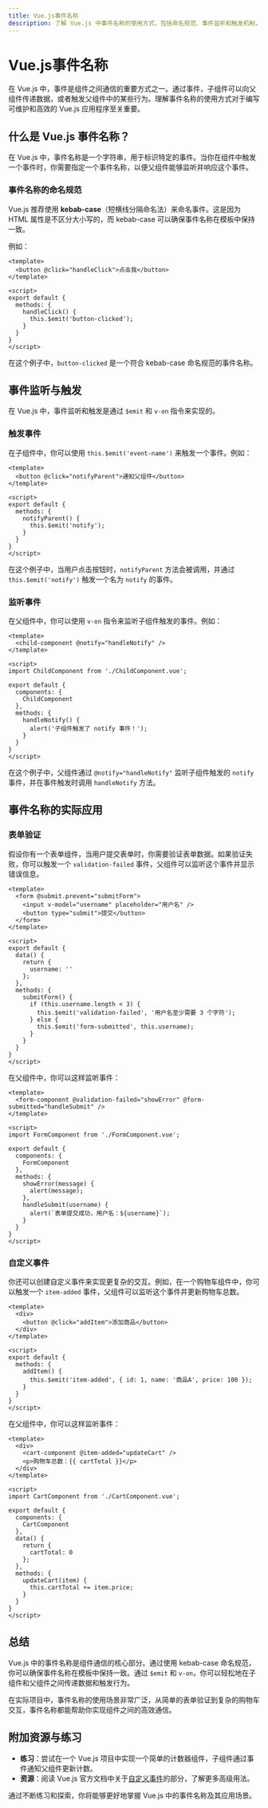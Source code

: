 ```yaml
---
title: Vue.js事件名称
description: 了解 Vue.js 中事件名称的使用方式，包括命名规范、事件监听和触发机制，以及如何在实际项目中应用。
---
```


# Vue.js事件名称

在 Vue.js 中，事件是组件之间通信的重要方式之一。通过事件，子组件可以向父组件传递数据，或者触发父组件中的某些行为。理解事件名称的使用方式对于编写可维护和高效的 Vue.js 应用程序至关重要。

## 什么是 Vue.js 事件名称？

在 Vue.js 中，事件名称是一个字符串，用于标识特定的事件。当你在组件中触发一个事件时，你需要指定一个事件名称，以便父组件能够监听并响应这个事件。

### 事件名称的命名规范

Vue.js 推荐使用 **kebab-case**（短横线分隔命名法）来命名事件。这是因为 HTML 属性是不区分大小写的，而 kebab-case 可以确保事件名称在模板中保持一致。

例如：

```vue
<template>
  <button @click="handleClick">点击我</button>
</template>

<script>
export default {
  methods: {
    handleClick() {
      this.$emit('button-clicked');
    }
  }
}
</script>
```

在这个例子中，`button-clicked` 是一个符合 kebab-case 命名规范的事件名称。

## 事件监听与触发

在 Vue.js 中，事件监听和触发是通过 `$emit` 和 `v-on` 指令来实现的。

### 触发事件

在子组件中，你可以使用 `this.$emit('event-name')` 来触发一个事件。例如：

```vue
<template>
  <button @click="notifyParent">通知父组件</button>
</template>

<script>
export default {
  methods: {
    notifyParent() {
      this.$emit('notify');
    }
  }
}
</script>
```

在这个例子中，当用户点击按钮时，`notifyParent` 方法会被调用，并通过 `this.$emit('notify')` 触发一个名为 `notify` 的事件。

### 监听事件

在父组件中，你可以使用 `v-on` 指令来监听子组件触发的事件。例如：

```vue
<template>
  <child-component @notify="handleNotify" />
</template>

<script>
import ChildComponent from './ChildComponent.vue';

export default {
  components: {
    ChildComponent
  },
  methods: {
    handleNotify() {
      alert('子组件触发了 notify 事件！');
    }
  }
}
</script>
```

在这个例子中，父组件通过 `@notify="handleNotify"` 监听子组件触发的 `notify` 事件，并在事件触发时调用 `handleNotify` 方法。

## 事件名称的实际应用

### 表单验证

假设你有一个表单组件，当用户提交表单时，你需要验证表单数据。如果验证失败，你可以触发一个 `validation-failed` 事件，父组件可以监听这个事件并显示错误信息。

```vue
<template>
  <form @submit.prevent="submitForm">
    <input v-model="username" placeholder="用户名" />
    <button type="submit">提交</button>
  </form>
</template>

<script>
export default {
  data() {
    return {
      username: ''
    };
  },
  methods: {
    submitForm() {
      if (this.username.length < 3) {
        this.$emit('validation-failed', '用户名至少需要 3 个字符');
      } else {
        this.$emit('form-submitted', this.username);
      }
    }
  }
}
</script>
```

在父组件中，你可以这样监听事件：

```vue
<template>
  <form-component @validation-failed="showError" @form-submitted="handleSubmit" />
</template>

<script>
import FormComponent from './FormComponent.vue';

export default {
  components: {
    FormComponent
  },
  methods: {
    showError(message) {
      alert(message);
    },
    handleSubmit(username) {
      alert(`表单提交成功，用户名：${username}`);
    }
  }
}
</script>
```

### 自定义事件

你还可以创建自定义事件来实现更复杂的交互。例如，在一个购物车组件中，你可以触发一个 `item-added` 事件，父组件可以监听这个事件并更新购物车总数。

```vue
<template>
  <div>
    <button @click="addItem">添加商品</button>
  </div>
</template>

<script>
export default {
  methods: {
    addItem() {
      this.$emit('item-added', { id: 1, name: '商品A', price: 100 });
    }
  }
}
</script>
```

在父组件中，你可以这样监听事件：

```vue
<template>
  <div>
    <cart-component @item-added="updateCart" />
    <p>购物车总数：{{ cartTotal }}</p>
  </div>
</template>

<script>
import CartComponent from './CartComponent.vue';

export default {
  components: {
    CartComponent
  },
  data() {
    return {
      cartTotal: 0
    };
  },
  methods: {
    updateCart(item) {
      this.cartTotal += item.price;
    }
  }
}
</script>
```

## 总结

Vue.js 中的事件名称是组件通信的核心部分。通过使用 kebab-case 命名规范，你可以确保事件名称在模板中保持一致。通过 `$emit` 和 `v-on`，你可以轻松地在子组件和父组件之间传递数据和触发行为。

在实际项目中，事件名称的使用场景非常广泛，从简单的表单验证到复杂的购物车交互，事件名称都能帮助你实现组件之间的高效通信。

## 附加资源与练习

- **练习**：尝试在一个 Vue.js 项目中实现一个简单的计数器组件，子组件通过事件通知父组件更新计数。
- **资源**：阅读 Vue.js 官方文档中关于[自定义事件](https://v3.vuejs.org/guide/component-custom-events.html)的部分，了解更多高级用法。

通过不断练习和探索，你将能够更好地掌握 Vue.js 中的事件名称及其应用场景。